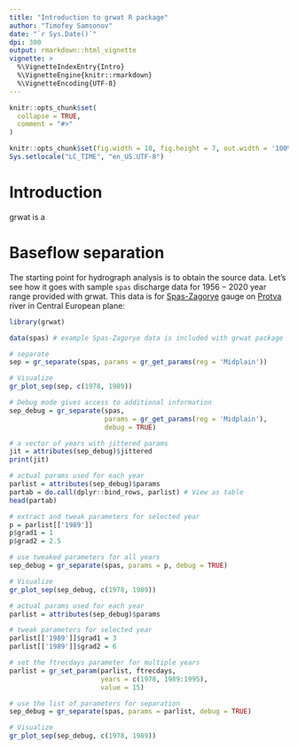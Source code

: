 ```yaml
---
title: "Introduction to grwat R package"
author: "Timofey Samsonov"
date: "`r Sys.Date()`"
dpi: 300
output: rmarkdown::html_vignette
vignette: >
  %\VignetteIndexEntry{Intro}
  %\VignetteEngine{knitr::rmarkdown}
  %\VignetteEncoding{UTF-8}
---
```


```r
knitr::opts_chunk$set(
  collapse = TRUE,
  comment = "#>"
)

knitr::opts_chunk$set(fig.width = 10, fig.height = 7, out.width = '100%', dpi = 300, collapse = TRUE)
Sys.setlocale("LC_TIME", "en_US.UTF-8")
```

# Introduction

grwat is a 

# Baseflow separation

The starting point for hydrograph analysis is to obtain the source data. Let's see how it goes with sample `spas` discharge data for $1956-2020$ year range provided with grwat. This data is for [Spas-Zagorye](https://allrivers.info/gauge/protva-obninsk) gauge on [Protva](https://en.wikipedia.org/wiki/Protva) river in Central European plane:

```r
library(grwat)

data(spas) # example Spas-Zagorye data is included with grwat package

# separate
sep = gr_separate(spas, params = gr_get_params(reg = 'Midplain'))

# Visualize
gr_plot_sep(sep, c(1978, 1989)) 

# Debug mode gives access to additional information
sep_debug = gr_separate(spas, 
                        params = gr_get_params(reg = 'Midplain'), 
                        debug = TRUE)

# a vector of years with jittered params
jit = attributes(sep_debug)$jittered
print(jit)

# actual params used for each year
parlist = attributes(sep_debug)$params
partab = do.call(dplyr::bind_rows, parlist) # View as table
head(partab)

# extract and tweak parameters for selected year
p = parlist[['1989']]
p$grad1 = 1
p$grad2 = 2.5

# use tweaked parameters for all years
sep_debug = gr_separate(spas, params = p, debug = TRUE)

# Visualize
gr_plot_sep(sep_debug, c(1978, 1989)) 

# actual params used for each year
parlist = attributes(sep_debug)$params

# tweak parameters for selected year
parlist[['1989']]$grad1 = 3
parlist[['1989']]$grad2 = 6

# set the ftrecdays parameter for multiple years
parlist = gr_set_param(parlist, ftrecdays, 
                       years = c(1978, 1989:1995), 
                       value = 15)

# use the list of parameters for separation
sep_debug = gr_separate(spas, params = parlist, debug = TRUE)

# Visualize
gr_plot_sep(sep_debug, c(1978, 1989))
```


